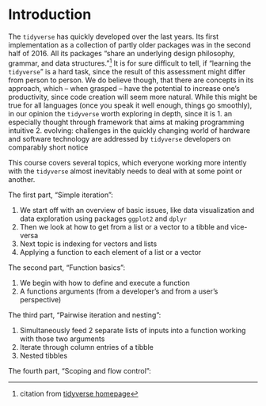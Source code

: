 # Introduction

The `tidyverse` has quickly developed over the last years.
Its first implementation as a collection of partly older packages was in the second half of 2016.
All its packages "share an underlying design philosophy, grammar, and data structures."^[citation from [tidyverse homepage](https://www.tidyverse.org/)]
It is for sure difficult to tell, if "learning the `tidyverse`" is a hard task, since the result of this assessment might differ from person to person.
We do believe though, that there are concepts in its approach, which -- when grasped -- have the potential to increase one's productivity, since code creation will seem more natural.
While this might be true for all languages (once you speak it well enough, things go smoothly), in our opinion the `tidyverse` worth exploring in depth, since it is 
    1. an especially thought through framework that aims at making programming intuitive
    2. evolving: challenges in the quickly changing world of hardware and software technology are addressed by `tidyverse` developers on comparably short notice

<!-- 3. FIXME: more? -->

This course covers several topics, which everyone working more intently with the `tidyverse` almost inevitably needs to deal with at some point or another.

The first part, "Simple iteration":

1. We start off with an overview of basic issues, like data visualization and data exploration using packages `ggplot2` and `dplyr`
2. Then we look at how to get from a list or a vector to a tibble and vice-versa
3. Next topic is indexing for vectors and lists
4. Applying a function to each element of a list or a vector

The second part, "Function basics":

1. We begin with how to define and execute a function
2. A functions arguments (from a developer's and from a user's perspective)

The third part, "Pairwise iteration and nesting":

1. Simultaneously feed 2 separate lists of inputs into a function working with those two arguments
2. Iterate through column entries of a tibble
3. Nested tibbles

The fourth part, "Scoping and flow control":

<!-- FIXME: continue from here -->

